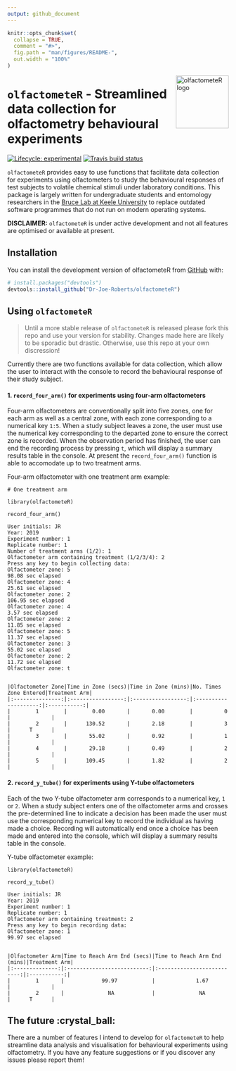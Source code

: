 ```yaml
---
output: github_document
---
```


<!-- README.md is generated from README.Rmd. Please edit that file -->

```r
knitr::opts_chunk$set(
  collapse = TRUE,
  comment = "#>",
  fig.path = "man/figures/README-",
  out.width = "100%"
)
```
<img width="120px" alt="olfactometeR logo" align="right" src="man/figures/logo.png">

# `olfactometeR` - Streamlined data collection for olfactometry behavioural experiments

<!-- badges: start -->
[![Lifecycle: experimental](https://img.shields.io/badge/lifecycle-experimental-orange.svg)](https://www.tidyverse.org/lifecycle/#experimental)
[![Travis build status](https://travis-ci.org/Dr-Joe-Roberts/olfactometeR.svg?branch=master)](https://travis-ci.org/Dr-Joe-Roberts/olfactometeR)
<!-- badges: end -->

`olfactometeR` provides easy to use functions that facilitate data collection for experiments using olfactometers to study the behavioural responses of test subjects to volatile chemical stimuli under laboratory conditions. This package is largely written for undergraduate students and entomology researchers in the [Bruce Lab at Keele University](https://www.keele.ac.uk/lifesci/ourpeople/tobybruce/#research-and-scholarship) to replace outdated software programmes that do not run on modern operating systems. 

**DISCLAIMER:** `olfactometeR` is under active development and not all features are optimised or available at present. 

## Installation

You can install the development version of olfactometeR from [GitHub](https://github.com/) with:

``` r
# install.packages("devtools")
devtools::install_github("Dr-Joe-Roberts/olfactometeR")
```

## Using `olfactometeR`

> Until a more stable release of `olfactometeR` is released please fork this repo and use your version for stability. Changes made here are likely to be sporadic but drastic. Otherwise, use this repo at your own discression! 

Currently there are two functions available for data collection, which allow the user to interact with the console to record the behavioural response of their study subject. 

#### 1. `record_four_arm()` for experiments using four-arm olfactometers

Four-arm olfactometers are conventionally split into five zones, one for each arm as well as a central zone, with each zone corresponding to a numerical key `1:5`. When a study subject leaves a zone, the user must use the numerical key corresponding to the departed zone to ensure the correct zone is recorded. When the observation period has finished, the user can end the recording process by pressing `t`, which will display a summary results table in the console. At present the `record_four_arm()` function is able to accomodate up to two treatment arms.

Four-arm olfactometer with one treatment arm example:

```
# One treatment arm

library(olfactometeR)

record_four_arm()

User initials: JR
Year: 2019
Experiment number: 1
Replicate number: 1
Number of treatment arms (1/2): 1
Olfactometer arm containing treatment (1/2/3/4): 2
Press any key to begin collecting data:
Olfactometer zone: 5
98.08 sec elapsed
Olfactometer zone: 4
25.61 sec elapsed
Olfactometer zone: 2
106.95 sec elapsed
Olfactometer zone: 4
3.57 sec elapsed
Olfactometer zone: 2
11.85 sec elapsed
Olfactometer zone: 5
11.37 sec elapsed
Olfactometer zone: 3
55.02 sec elapsed
Olfactometer zone: 2
11.72 sec elapsed
Olfactometer zone: t


|Olfactometer Zone|Time in Zone (secs)|Time in Zone (mins)|No. Times Zone Entered|Treatment Arm|
|:---------------:|:-----------------:|:-----------------:|:--------------------:|:-----------:|
|        1        |        0.00       |       0.00        |          0           |             |
|        2        |      130.52       |       2.18        |          3           |      T      |
|        3        |       55.02       |       0.92        |          1           |             |
|        4        |       29.18       |       0.49        |          2           |             |
|        5        |      109.45       |       1.82        |          2           |             |
```

#### 2. `record_y_tube()` for experiments using Y-tube olfactometers

Each of the two Y-tube olfactometer arm corresponds to a numerical key, `1` or `2`. When a study subject enters one of the olfactometer arms and crosses the pre-determined line to indicate a decision has been made the user must use the corresponding numerical key to record the individual as having made a choice. Recording will automatically end once a choice has been made and entered into the console, which will display a summary results table in the console.

Y-tube olfactometer example:

```
library(olfactometeR)

record_y_tube()

User initials: JR
Year: 2019
Experiment number: 1
Replicate number: 1
Olfactometer arm containing treatment: 2
Press any key to begin recording data:
Olfactometer zone: 1
99.97 sec elapsed


|Olfactometer Arm|Time to Reach Arm End (secs)|Time to Reach Arm End (mins)|Treatment Arm|
|:--------------:|:--------------------------:|:--------------------------:|:-----------:|
|        1       |            99.97           |             1.67           |             |
|        2       |              NA            |              NA            |      T      |
```

## The future :crystal_ball:

There are a number of features I intend to develop for `olfactometeR` to help streamline data analysis and visualisation for behavioural experiments using olfactometry. If you have any feature suggestions or if you discover any issues please report them! 
